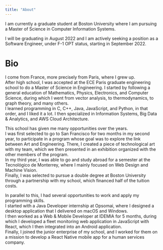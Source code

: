 ```yaml
---
title: "About"
---
```


I am currently a graduate student at Boston University where I am pursuing a Master of Science in Computer Information Systems.

I will be graduating in August 2022 and I am actively seeking a position as a Software Engineer, under F-1 OPT status, starting in September 2022.

# Bio

I come from France, more precisely from Paris, where I grew up.\
After high school, I was accepted at the ECE Paris graduate engineering school to do a Master of Science in Engineering. I started by following a general education of Mathematics, Physics, Electronics, and Computer Science, during which I went from vector analysis, to thermodynamics, to graph theory, and many others.\
I learned programming in C, C++, Java, JavaScript, and Python, in that order, and I liked it a lot. I then specialized in Information Systems, Big Data & Analytics, and AWS Cloud Architecture.

This school has given me many opportunities over the years.\
I was first selected to go to San Francisco for two months in my second year, to participate in a program whose goal was to explore the link between Art and Engineering. There, I created a piece of technological art with my team, which we then presented in an exhibition organized with the other members of the program.\
In my third year, I was able to go and study abroad for a semester at the Tecnológico de Monterrey, where I mainly focused on Web Design and Machine Vision.\
Finally, I was selected to pursue a double degree at Boston University through a partnership with my school, which financed half of the tuition costs.

In parallel to this, I had several opportunities to work and apply my programming skills.\
I started with a Java Developer internship at Opsomai, where I designed a desktop application that I delivered on macOS and Windows.\
I then worked as a Web & Mobile Developer at IDEMIA for 5 months, during which I developed a fleet monitoring web application in JavaScript with React, which I then integrated into an Android application.\
Finally, I joined the junior enterprise of my school, and I worked for them on a mission to develop a React Native mobile app for a human services company.